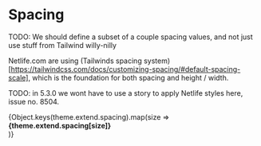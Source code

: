 
<Meta title="Design Tokens|Spacing" />

# Spacing

TODO: We should define a subset of a couple spacing values, and not just use stuff from Tailwind willy-nilly

Netlife.com are using (Tailwinds spacing system)[https://tailwindcss.com/docs/customizing-spacing/#default-spacing-scale], which is the foundation for both spacing and height / width.

TODO: in 5.3.0 we wont have to use a story to apply Netlife styles here, issue no. 8504.

<Story name="Custom space sizes">
  <div className="w-full h-full bg-pink p-5">
    {Object.keys(theme.extend.spacing).map(size =>
      <div className="h-10 my-5"><div className={`h-${size} bg-white m-1`}><b>{theme.extend.spacing[size]}</b></div></div>
    )}
  </div>
</Story>
